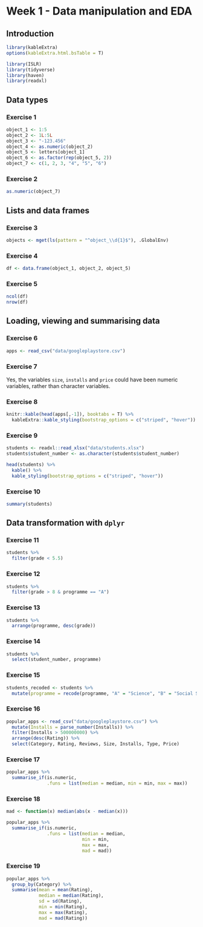 # Week 1 - Data manipulation and EDA {#eda}

## Introduction

```r
library(kableExtra)
options(kableExtra.html.bsTable = T)
```


```r
library(ISLR)
library(tidyverse)
library(haven)
library(readxl)
```

## Data types

### Exercise 1

```r
object_1 <- 1:5
object_2 <- 1L:5L
object_3 <- "-123.456"
object_4 <- as.numeric(object_2)
object_5 <- letters[object_1]
object_6 <- as.factor(rep(object_5, 2))
object_7 <- c(1, 2, 3, "4", "5", "6")
```

### Exercise 2

```r
as.numeric(object_7)
```

## Lists and data frames

### Exercise 3

```r
objects <- mget(ls(pattern = "^object_\\d{1}$"), .GlobalEnv)
```

### Exercise 4

```r
df <- data.frame(object_1, object_2, object_5)
```

### Exercise 5

```r
ncol(df)
nrow(df)
```
## Loading, viewing and summarising data

### Exercise 6

```r
apps <- read_csv("data/googleplaystore.csv")
```

### Exercise 7

Yes, the variables `size`, `installs` and `price` could have been numeric variables, rather than character variables. 

### Exercise 8

```r
knitr::kable(head(apps[,-1]), booktabs = T) %>%
  kableExtra::kable_styling(bootstrap_options = c("striped", "hover"))
```


### Exercise 9

```r
students <- readxl::read_xlsx("data/students.xlsx")
students$student_number <- as.character(students$student_number)

head(students) %>%
  kable() %>%
  kable_styling(bootstrap_options = c("striped", "hover"))
```
### Exercise 10

```r
summary(students)
```

## Data transformation with `dplyr`

### Exercise 11

```r
students %>%
  filter(grade < 5.5)
```

### Exercise 12

```r
students %>%
  filter(grade > 8 & programme == "A")
```

### Exercise 13

```r
students %>%
  arrange(programme, desc(grade))
```

### Exercise 14

```r
students %>%
  select(student_number, programme)
```

### Exercise 15

```r
students_recoded <- students %>%
  mutate(programme = recode(programme, "A" = "Science", "B" = "Social Science"))
```

### Exercise 16

```r
popular_apps <- read_csv("data/googleplaystore.csv") %>%
  mutate(Installs = parse_number(Installs)) %>%
  filter(Installs > 500000000) %>%
  arrange(desc(Rating)) %>%
  select(Category, Rating, Reviews, Size, Installs, Type, Price)
```

### Exercise 17

```r
popular_apps %>%
  summarise_if(is.numeric, 
               .funs = list(median = median, min = min, max = max))
```

### Exercise 18

```r
mad <- function(x) median(abs(x - median(x)))

popular_apps %>%
  summarise_if(is.numeric, 
               .funs = list(median = median, 
                            min = min, 
                            max = max,
                            mad = mad))
```

### Exercise 19

```r
popular_apps %>%
  group_by(Category) %>%
  summarise(mean = mean(Rating),
            median = median(Rating),
            sd = sd(Rating),
            min = min(Rating),
            max = max(Rating),
            mad = mad(Rating))
```

